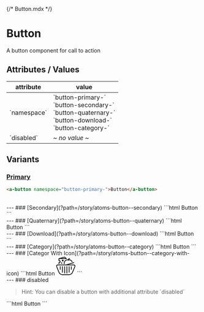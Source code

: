 {/* Button.mdx */}


<Meta of={ButtonStories} />

# Button

A button component for call to action

## Attributes / Values

<table>
	<thead>
		<tr>
			<th>attribute</th>
			<th>value</th>
		</tr>
	</thead>
	<tbody>
		<tr>
			<td>`namespace`</td>
			<td>`button-primary-`<br />`button-secondary-`<br />`button-quaternary-`<br />`button-download-`<br />`button-category-`</td>
		</tr>
		<tr>
			<td>`disabled`</td>
			<td><em>~ no value ~</em></td>
		</tr>
	</tbody>
</table>

## Variants

### [Primary](?path=/story/atoms-button--primary)
```html
<a-button namespace="button-primary-">Button</a-button>
```
<Story of={ButtonStories.Primary} />
<br />
---
### [Secondary](?path=/story/atoms-button--secondary)
```html
<a-button namespace="button-secondary-">Button</a-button>
```
<Story of={ButtonStories.Secondary} />
<br />
---
### [Quaternary](?path=/story/atoms-button--quaternary)
```html
<a-button namespace="button-quaternary-">Button</a-button>
```
<Story of={ButtonStories.Quaternary} />
<br />
---
### [Download](?path=/story/atoms-button--download)
```html
<a-button namespace="button-download-">Button</a-button>
```
<Story of={ButtonStories.Download} />
<br />
---
### [Category](?path=/story/atoms-button--category)
```html
<a-button namespace="button-category-">Button</a-button>
```
<Story of={ButtonStories.Category} />
<br />
---
### [Categor With Icon](?path=/story/atoms-button--category-with-icon)
```html
<a-button namespace="button-category-">
	Button
	<svg class="icon-left" xmlns="http://www.w3.org/2000/svg" width="50px" height="50px" viewBox="0 0 50 50" xml:space="preserve"><g fill="none" stroke="currentColor" stroke-width="2" stroke-linecap="round" stroke-linejoin="round" stroke-miterlimit="10"><path d="M31.785 10.047s-.283-4.306 3.127-4.402M4.062 22.596C2.368 22.596 1 23.853 1 25.412c0 1.323 6.207 16.085 6.207 16.085 1.023 3.557 4.942 6.438 8.754 6.438h17.976c3.807 0 7.731-2.881 8.751-6.438 0 0 6.312-14.762 6.312-16.085 0-1.559-1.368-2.816-3.062-2.816H4.062zM10.517 26.977v7.351M16.312 26.976v14.858M22.104 26.977v16.734M27.896 26.977v16.734M33.689 26.977v14.857M39.485 26.977v7.351M45.895 16.475 25 22.597M26.631 5.886l-19.5.034 14.587-3.855zM7.131 5.92v5.426c.235-.07.476-.121.733-.121 1.413 0 2.555 1.156 2.555 2.581 0 1.426-1.142 2.582-2.555 2.582-.258 0-.498-.05-.733-.122V19.6"/><ellipse cx="17.037" cy="11.07" rx="1.418" ry="1.434"/><ellipse cx="14.166" cy="17.57" rx=".728" ry=".733"/><path d="M20.936 19.52a23.456 23.456 0 0 1-.112-2.1c0-4.695 4.46-8.414 8.974-8.414.612 0 1.215 1.021 1.792 1.148.582-.126 1.184-1.148 1.796-1.148 3.438 0 6.768 2.156 8.218 5.255"/></g></svg>
</a-button>
```
<Story of={ButtonStories.CategoryWithIcon} />
<br />
---
### disabled
<blockquote>
Hint: You can disable a button with additional attribute `disabled`
</blockquote>
```html
<a-button namespace="button-...-" disabled>Button</a-button>
```